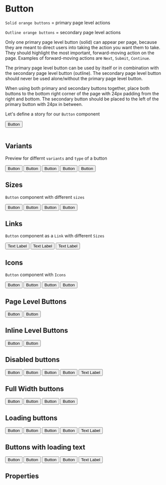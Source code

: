 
<Meta title="MDX/Button" component={Button} />

# Button

`Solid orange buttons` = primary page level actions

`Outline orange buttons` = secondary page level actions

Only one primary page level button (solid) can appear per page, because they are
meant to direct users into taking the action you want them to take. They should
highlight the most important, forward-moving action on the page. Examples of
forward-moving actions are `Next`, `Submit`, `Continue`.

The primary page level button can be used by itself or in combination with the
secondary page level button (outline). The secondary page level button should
never be used alone/without the primary page level button.

When using both primary and secondary buttons together, place both buttons to
the bottom right corner of the page with 24px padding from the right and bottom.
The secondary button should be placed to the left of the primary button with
24px in between.

Let's define a story for our `Button` component

<Story name="Button">
  <Button variant="primary" type="solid">
    Button
  </Button>
</Story>

<br />
<br />

## Variants

Preview for differnt `variants` and `type` of a button

<Preview withToolbar>
  <Story name="Button variants">
    <ButtonGroup spacing={6}>
      <Button variant="primary" type="solid">
        Button
      </Button>
      <Button variant="primary" type="outline">
        Button
      </Button>
      <Button variant="secondary" type="solid">
        Button
      </Button>
      <Button variant="secondary" type="outline">
        Button
      </Button>
      <Button type="link">Button</Button>
    </ButtonGroup>
  </Story>
</Preview>

## Sizes

`Button` component with different `sizes`

<Preview withToolbar>
  <Story name="Button sizes">
    <ButtonGroup spacing={6}>
      <Button variant="primary" type="solid" size="xs">
        Button
      </Button>
      <Button variant="primary" type="solid" size="sm">
        Button
      </Button>
      <Button variant="primary" type="solid" size="md">
        Button
      </Button>
      <Button variant="primary" type="solid" size="lg">
        Button
      </Button>
    </ButtonGroup>
  </Story>
</Preview>

## Links

`Button` component as a `Link` with different `Sizes`

<Preview withToolbar>
  <Story name="Button links">
    <ButtonGroup spacing={6}>
      <Button type="link" size="sm">
        Text Label
      </Button>
      <Button type="link" size="md">
        Text Label
      </Button>
      <Button type="link" size="lg">
        Text Label
      </Button>
    </ButtonGroup>
  </Story>
</Preview>

## Icons

`Button` component with `Icons`

<Preview withToolbar>
  <Story name="Button with icons">
    <ButtonGroup spacing={6}>
      <Button variant="primary" type="solid" size="md" leftIcon="test">
        Button
      </Button>
      <Button variant="primary" type="outline" size="md" rightIcon="test">
        Button
      </Button>
      <Button variant="secondary" type="solid" size="md" leftIcon="test">
        Button
      </Button>
      <Button variant="secondary" type="outline" size="md" rightIcon="test">
        Button
      </Button>
    </ButtonGroup>
  </Story>
</Preview>

## Page Level Buttons

<Preview withToolbar>
  <Story name="Page level buttons">
    <ButtonGroup spacing={6}>
      <Button variant="primary" type="solid" size="md">
        Button
      </Button>
      <Button variant="primary" type="outline" size="md">
        Button
      </Button>
    </ButtonGroup>
  </Story>
</Preview>

## Inline Level Buttons

<Preview withToolbar>
  <Story name="Inline level buttons">
    <ButtonGroup spacing={6}>
      <Button variant="secondary" type="solid" size="md">
        Button
      </Button>
      <Button variant="secondary" type="outline" size="md">
        Button
      </Button>
    </ButtonGroup>
  </Story>
</Preview>

## Disabled buttons

<Preview withToolbar>
  <Story name="Disabled buttons">
    <ButtonGroup spacing={6}>
      <Button variant="primary" type="solid" size="md" isDisabled={true}>
        Button
      </Button>
      <Button variant="primary" type="outline" size="md" isDisabled={true}>
        Button
      </Button>
      <Button variant="secondary" type="solid" size="md" isDisabled={true}>
        Button
      </Button>
      <Button variant="secondary" type="outline" size="md" isDisabled={true}>
        Button
      </Button>
      <Button type="link" isDisabled={true}>
        Text Label
      </Button>
    </ButtonGroup>
  </Story>
</Preview>

## Full Width buttons

<Preview withToolbar>
  <Story name="Full Width buttons">
    <Stack>
      <Button variant="primary" type="solid" size="md" isFullWidth={true}>
        Button
      </Button>
      <Button variant="primary" type="outline" size="md" isFullWidth={true}>
        Button
      </Button>
      <Button variant="secondary" type="solid" size="md" isFullWidth={true}>
        Button
      </Button>
      <Button variant="secondary" type="outline" size="md" isFullWidth={true}>
        Button
      </Button>
    </Stack>
  </Story>
</Preview>

## Loading buttons

<Preview withToolbar>
  <Story name="Loading buttons">
    <ButtonGroup spacing={6}>
      <Button variant="primary" type="solid" size="md" isLoading={true}>
        Button
      </Button>
      <Button variant="primary" type="outline" size="md" isLoading={true}>
        Button
      </Button>
      <Button variant="secondary" type="solid" size="md" isLoading={true}>
        Button
      </Button>
      <Button variant="secondary" type="outline" size="md" isLoading={true}>
        Button
      </Button>
      <Button type="link" isDisabled={true} isLoading={true}>
        Text Label
      </Button>
    </ButtonGroup>
  </Story>
</Preview>

## Buttons with loading text

<Preview withToolbar>
  <Story name="Buttons with loading text">
    <ButtonGroup spacing={6}>
      <Button
        variant="primary"
        type="solid"
        size="md"
        isLoading={true}
        loadingText="Loading..."
      >
        Button
      </Button>
      <Button
        variant="primary"
        type="outline"
        size="md"
        isLoading={true}
        loadingText="Saving..."
      >
        Button
      </Button>
      <Button
        variant="secondary"
        type="solid"
        size="md"
        isLoading={true}
        loadingText="Fetching..."
      >
        Button
      </Button>
      <Button
        variant="secondary"
        type="outline"
        size="md"
        isLoading={true}
        loadingText="Deleting..."
      >
        Button
      </Button>
      <Button
        type="link"
        size="md"
        isDisabled={true}
        isLoading={true}
        loadingText="Updating..."
      >
        Text Label
      </Button>
    </ButtonGroup>
  </Story>
</Preview>

## Properties

<Props of={Button} />
